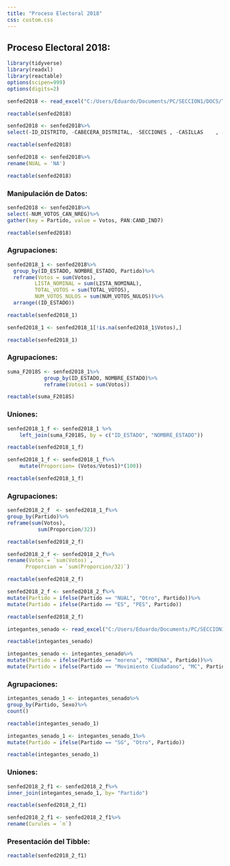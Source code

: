 ---
title: "Proceso Electoral 2018"
css: custom.css
---

## Proceso Electoral 2018:

```{r}
library(tidyverse)
library(readxl)
library(reactable)
options(scipen=999)
options(digits=2)
```

```{r}
senfed2018 <- read_excel("C:/Users/Eduardo/Documents/PC/SECCION1/DOCS/Tesis/FEDERAL/senado 2018.xlsx")

reactable(senfed2018)
```

```{r}
senfed2018 <- senfed2018%>%
select(-ID_DISTRITO, -CABECERA_DISTRITAL, -SECCIONES , -CASILLAS	, -TRIBUNAL, -JUICIO, -OBSERVACIONES, -RUTA_ACTA)

reactable(senfed2018)
```

```{r}
senfed2018 <- senfed2018%>%
rename(NUAL = 'NA')

reactable(senfed2018)
```

### Manipulación de Datos:

```{r}
senfed2018 <- senfed2018%>%
select(-NUM_VOTOS_CAN_NREG)%>%
gather(key = Partido, value = Votos, PAN:CAND_IND7)

reactable(senfed2018)
```

### Agrupaciones:

```{r}
senfed2018_1 <- senfed2018%>%
  group_by(ID_ESTADO, NOMBRE_ESTADO, Partido)%>%
  reframe(Votos = sum(Votos),
         LISTA_NOMINAL = sum(LISTA_NOMINAL),
         TOTAL_VOTOS = sum(TOTAL_VOTOS),
         NUM_VOTOS_NULOS = sum(NUM_VOTOS_NULOS))%>%
  arrange((ID_ESTADO))

reactable(senfed2018_1)
```

```{r}
senfed2018_1 <- senfed2018_1[!is.na(senfed2018_1$Votos),]

reactable(senfed2018_1)
```

### Agrupaciones:

```{r}
suma_F2018S <- senfed2018_1%>%
            group_by(ID_ESTADO, NOMBRE_ESTADO)%>%
            reframe(Votos1 = sum(Votos))

reactable(suma_F2018S)
```

### Uniones:

```{r}
senfed2018_1_f <- senfed2018_1 %>%
    left_join(suma_F2018S, by = c("ID_ESTADO", "NOMBRE_ESTADO"))

reactable(senfed2018_1_f)
```

```{r}
senfed2018_1_f <- senfed2018_1_f%>%
    mutate(Proporcion= (Votos/Votos1)*(100))

reactable(senfed2018_1_f)
```

### Agrupaciones:

```{r}
senfed2018_2_f  <- senfed2018_1_f%>%
group_by(Partido)%>%
reframe(sum(Votos),
          sum(Proporcion/32))

reactable(senfed2018_2_f)
```

```{r}
senfed2018_2_f <- senfed2018_2_f%>%
rename(Votos = `sum(Votos)`, 
      Proporcion = `sum(Proporcion/32)`)

reactable(senfed2018_2_f)
```

```{r}
senfed2018_2_f <- senfed2018_2_f%>%
mutate(Partido = ifelse(Partido == "NUAL", "Otro", Partido))%>%
mutate(Partido = ifelse(Partido == "ES", "PES", Partido))
```

```{r}
reactable(senfed2018_2_f)
```

```{r}
integantes_senado <- read_excel("C:/Users/Eduardo/Documents/PC/SECCION1/DOCS/Tesis/Integrantes/Integrantes_senado.xlsx")

reactable(integantes_senado)
```

```{r}
integantes_senado <- integantes_senado%>%
mutate(Partido = ifelse(Partido == "morena", "MORENA", Partido))%>%
mutate(Partido = ifelse(Partido == "Movimiento Ciudadano", "MC", Partido))
```

### Agrupaciones:

```{r}
integantes_senado_1 <- integantes_senado%>%
group_by(Partido, Sexo)%>%
count()

reactable(integantes_senado_1)
```

```{r}
integantes_senado_1 <- integantes_senado_1%>%
mutate(Partido = ifelse(Partido == "SG", "Otro", Partido))
```

```{r}
reactable(integantes_senado_1)
```

### Uniones:

```{r}
senfed2018_2_f1 <- senfed2018_2_f%>%
inner_join(integantes_senado_1, by= "Partido") 

reactable(senfed2018_2_f1)
```

```{r}
senfed2018_2_f1 <- senfed2018_2_f1%>%
rename(Curules = `n`)
```

### Presentación del Tibble:

```{r}
reactable(senfed2018_2_f1)
```
